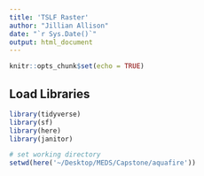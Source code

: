 ```yaml
---
title: 'TSLF Raster'
author: "Jillian Allison"
date: "`r Sys.Date()`"
output: html_document
---
```


```r
knitr::opts_chunk$set(echo = TRUE)
```

## Load Libraries
```r
library(tidyverse)
library(sf)
library(here)
library(janitor)
```

```r
# set working directory
setwd(here('~/Desktop/MEDS/Capstone/aquafire'))
```

